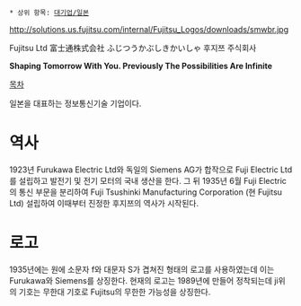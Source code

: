  * 상위 항목: [[대기업/일본]]

http://solutions.us.fujitsu.com/internal/Fujitsu_Logos/downloads/smwbr.jpg

Fujitsu Ltd
富士通株式会社
ふじつうかぶしきかいしゃ
후지쯔 주식회사

'''Shaping Tomorrow With You. Previously The Possibilities Are Infinite'''

[[목차]]

일본을 대표하는 정보통신기술 기업이다.

= 역사 =

1923년 Furukawa Electric Ltd와 독일의 Siemens AG가 합작으로 Fuji Electric Ltd 를 설립하고 발전기 및 전기 모터의 국내 생산을 한다. 그 뒤 1935년 6월 Fuji Electric의 통신 부문을 분리하여 Fuji Tsushinki Manufacturing Corporation (현 Fujitsu Ltd) 설립하여 이때부터 진정한 후지쯔의 역사가 시작된다.

= 로고 =

1935년에는 원에 소문자 f와 대문자 S가 겹쳐진 형태의 로고를 사용하였는데 이는 Furukawa와 Siemens를 상징한다. 현재의 로고는 1989년에 만들어 정착되는데 ji위의 기호는 무한대 기호로 Fujitsu의 무한한 가능성을 상징한다.

